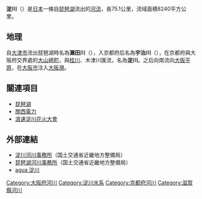 {{Translating|||time=2018-08-06T17:07:52+00:00}}
{{Infobox 日本河川
|名稱 = 淀川
|平假名 = よどがわ
|拼音 = Yodogawa
|長度 = 75.1
|標高 = 
|流量 = 163
|流域面積 = 8,240
|水源 = 琵琶湖（滋賀縣）
|注入 = [[大阪灣|大阪灣]]（大阪府）
|流經 = [[滋賀縣|滋賀縣]]、[[京都府|京都府]]、[[大阪府|大阪府]]、<br />[[兵庫縣|兵庫縣]]、[[奈良縣|奈良縣]]、[[三重縣|三重縣]]
|圖像 = [[File:Yodogawa_1.jpg|300px]]<br>淀川
}}

'''淀川'''（{{jpn|j=淀川|hg=よどがわ|rm=Yodogawa|f=y}}）是[[日本|日本]]一條自[[琵琶湖|琵琶湖]]流出的[[河流|河流]]，長75.1公里，流域面積8240平方公里。

== 地理 ==
自[[大津市|大津市]]流出琵琶湖時名為'''瀨田川'''（{{lang|ja|せたがわ}}），入京都府后名為'''宇治川'''（{{lang|ja|うじがわ}}），在京都府與大阪府交界處的[[大山崎町|大山崎町]]，與[[桂川_(淀川水系)|桂川]]、木津川匯流，名為'''淀川'''。之后向南流向[[大阪市|大阪]][[平原|平原]]，在[[大阪市|大阪市]]注入[[大阪灣|大阪灣]]。

== 關連項目 ==
* [[琵琶湖|琵琶湖]]
* [[關西電力|關西電力]]
* [[浪速淀川花火大會|浪速淀川花火大會]]

== 外部連結 ==
{{Commonscat|Yodo river}}
* [https://web.archive.org/web/20050212052022/http://www.yodogawa.kkr.mlit.go.jp/ 淀川河川事務所]（国土交通省近畿地方整備局）
* [https://web.archive.org/web/20070928060044/http://www.biwakokasen.go.jp/ 琵琶湖河川事務所]（国土交通省近畿地方整備局）
* [http://agua.jpn.org/yodo/cover.html agua 淀川] {{Wayback|url=http://agua.jpn.org/yodo/cover.html |date=20210215170836 }}

{{日本一級水系的河川}}
{{Authority control}}
{{DEFAULTSORT:Yodogawa}}

[[Category:大阪府河川|Category:大阪府河川]]
[[Category:淀川水系|Category:淀川水系]]
[[Category:京都府河川|Category:京都府河川]]
[[Category:滋賀縣河川|Category:滋賀縣河川]]